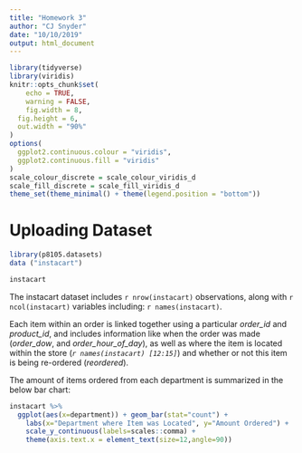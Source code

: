 ```yaml
---
title: "Homework 3"
author: "CJ Snyder"
date: "10/10/2019"
output: html_document
---
```


```r
library(tidyverse)
library(viridis)
knitr::opts_chunk$set(
	echo = TRUE,
	warning = FALSE,
	fig.width = 8, 
  fig.height = 6,
  out.width = "90%"
)
options(
  ggplot2.continuous.colour = "viridis",
  ggplot2.continuous.fill = "viridis"
)
scale_colour_discrete = scale_colour_viridis_d
scale_fill_discrete = scale_fill_viridis_d
theme_set(theme_minimal() + theme(legend.position = "bottom"))
```

# Uploading Dataset
```r
library(p8105.datasets)
data ("instacart")

instacart
```

The instacart dataset includes `r nrow(instacart)` observations, along with `r ncol(instacart)` variables including: `r names(instacart)`. 

Each item within an order is linked together using a particular _order_id_ and _product_id_, and includes information like when the order was made (*order_dow*, and *order_hour_of_day*), as well as where the item is located within the store (*`r names(instacart) [12:15]`*) and whether or not this item is being re-ordered (*reordered*). 

The amount of items ordered from each department is summarized in the below bar chart:
```r
instacart %>% 
  ggplot(aes(x=department)) + geom_bar(stat="count") +
    labs(x="Department where Item was Located", y="Amount Ordered") +
    scale_y_continuous(labels=scales::comma) +
    theme(axis.text.x = element_text(size=12,angle=90))
```


